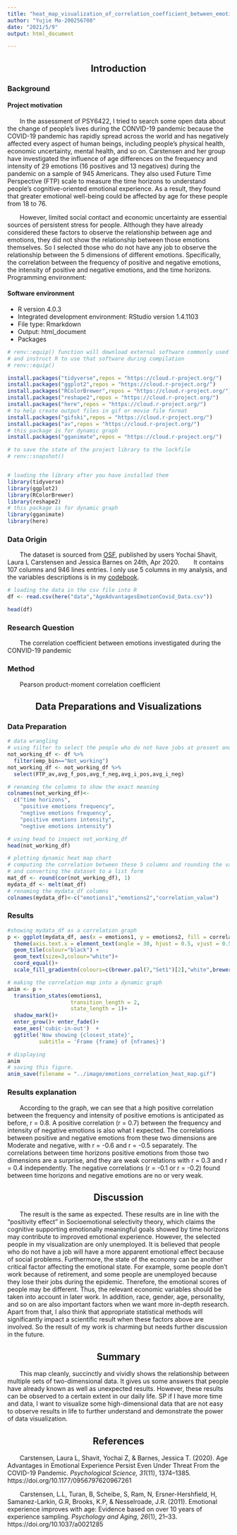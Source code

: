 ```yaml
---
title: "heat_map_visualization_of_correlation_coefficient_between_emotions_during_COVID-19_pandemic"
author: "Yujie Ma-200256708"
date: "2021/5/9"
output: html_document

---
```



<center><h2>Introduction</h2></center> 
<h3>Background</h3>
<h4>Project motivation</h4>

&emsp;&emsp;In the assessment of PSY6422, I tried to search some open data about the change of people's lives during the CONVID-19 pandemic because the COVID-19 pandemic has rapidly spread across the world and has negatively affected every aspect of human beings, including people's physical health, economic uncertainty, mental health, and so on. Carstensen and her group have investigated the influence of age differences on the frequency and intensity of 29 emotions (16 positives and 13 negatives) during the pandemic on a sample of 945 Americans. They also used Future Time Perspective (FTP) scale to measure the time horizons to understand people's cognitive-oriented emotional experience. As a result, they found that greater emotional well-being could be affected by age for these people from 18 to 76.

&emsp;&emsp;However, limited social contact and economic uncertainty are essential sources of persistent stress for people. Although they have already considered these factors to observe the relationship between age and emotions, they did not show the relationship between those emotions themselves. So I selected those who do not have any job to observe the relationship between the 5 dimensions of different emotions. Specifically, the correlation between the frequency of positive and negative emotions, the intensity of positive and negative emotions, and the time horizons.  
Programming environment:

<h4>Software environment</h4>

* R version 4.0.3 
* Integrated development environment: RStudio version 1.4.1103 
* File type: Rmarkdown
* Output: html_document 
* Packages 

```r

# renv::equip() function will download external software commonly used when compiling R packages from sources,  
# and instruct R to use that software during compilation
# renv::equip()

install.packages("tidyverse",repos = "https://cloud.r-project.org/")
install.packages("ggplot2",repos = "https://cloud.r-project.org/")
install.packages("RColorBrewer",repos = "https://cloud.r-project.org/")
install.packages("reshape2",repos = "https://cloud.r-project.org/")
install.packages("here",repos = "https://cloud.r-project.org/")
# to help create output files in gif or movie file format
install.packages("gifski",repos = "https://cloud.r-project.org/")
install.packages("av",repos = "https://cloud.r-project.org/")
# this package is for dynamic graph
install.packages("gganimate",repos = "https://cloud.r-project.org/")

# to save the state of the project library to the lockfile
# renv::snapshot()


# loading the library after you have installed them
library(tidyverse)
library(ggplot2)
library(RColorBrewer)
library(reshape2)
# this package is for dynamic graph
library(gganimate)
library(here)

```

<h3>Data Origin</h3>
&emsp;&emsp;The dataset is sourced from [OSF](https://osf.io/zpfya/), published by users Yochai Shavit, Laura L Carstensen and Jessica Barnes on 24th, Apr 2020.
&emsp;&emsp;It contains 107 columns and 946 lines entries. I only use 5 columns in my analysis, and the variables descriptions is in my [codebook](https://github.com/JJYma79/JJYma79.github.io/blob/main/docs/codebook.Rmd).

```r

# loading the data in the csv file into R 
df <- read.csv(here("data","AgeAdvantagesEmotionCovid_Data.csv"))

head(df)

```

<h3>Research Question</h3>

&emsp;&emsp;The correlation coefficient between emotions investigated during the CONVID-19 pandemic

<h3>Method</h3> 

&emsp;&emsp;Pearson product-moment correlation coefficient

<center><h2>Data Preparations and Visualizations</h2></center> 

<h3>Data Preparation</h3>

```r

# data wrangling
# using filter to select the people who do not have jobs at present and choose 5 columns including FTP_av, avg_f_pos, avg_f_neg, avg_i_pos and avg_i_neg
not_working_df <- df %>% 
  filter(emp_bin=="Not_working") 
not_working_df <- not_working_df %>% 
  select(FTP_av,avg_f_pos,avg_f_neg,avg_i_pos,avg_i_neg)

# renaming the columns to show the exact meaning
colnames(not_working_df)<-
  c("time horizons",
    "positive emotions frequency",
    "negtive emotions frequency",
    "positive emotions intensity",
    "negtive emotions intensity")

# using head to inspect not_working_df
head(not_working_df)

# plotting dynamic heat map chart
# computing the correlation between these 5 columns and rounding the values in its first argument to the specified number of decimal places
# and converting the dataset to a list form
mat_df <- round(cor(not_working_df), 1)
mydata_df <- melt(mat_df)
# renaming the mydata_df columns
colnames(mydata_df)<-c("emotions1","emotions2","correlation_value")

```

<h3>Results</h3>

```r

#showing mydata_df as a correlation graph
p <- ggplot(mydata_df, aes(x = emotions1, y = emotions2, fill = correlation_value,label=correlation_value)) +
  theme(axis.text.x = element_text(angle = 30, hjust = 0.5, vjust = 0.5)) +
  geom_tile(colour="black") +
  geom_text(size=3,colour="white")+
  coord_equal()+
  scale_fill_gradientn(colours=c(brewer.pal(7,"Set1")[2],"white",brewer.pal(7,"Set1")[1]),na.value=NA)

# making the correlation map into a dynamic graph
anim <- p + 
  transition_states(emotions1,
                    transition_length = 2,
                    state_length = 1)+ 
  shadow_mark()+
  enter_grow()+ enter_fade()+
  ease_aes('cubic-in-out')  + 
  ggtitle('Now showing {closest_state}',
          subtitle = 'Frame {frame} of {nframes}')

# displaying
anim
# saving this figure.    
anim_save(filename = "../image/emotions_correlation_heat_map.gif")

```

<h3>Results explanation</h3>
&emsp;&emsp;According to the graph, we can see that a high positive correlation between the frequency and intensity of positive emotions is anticipated as before, r = 0.8. A positive correlation (r = 0.7) between the frequency and intensity of negative emotions is also what I expected. The correlations between positive and negative emotions from these two dimensions are Moderate and negative, with r = -0.6 and r = -0.5 separately. The correlations between time horizons positive emotions from those two dimensions are a surprise, and they are weak correlations with r = 0.3 and r = 0.4 independently. The negative correlations (r = -0.1 or r = -0.2) found between time horizons and negative emotions are no or very weak.



<center><h2>Discussion</h2></center>  

&emsp;&emsp;The result is the same as expected. These results are in line with the "positivity effect" in Socioemotional selectivity theory, which claims the cognitive supporting emotionally meaningful goals showed by time horizons may contribute to improved emotional experience. However, the selected people in my visualization are only unemployed. It is believed that people who do not have a job will have a more apparent emotional effect because of social problems. Furthermore, the state of the economy can be another critical factor affecting the emotional state. For example, some people don't work because of retirement, and some people are unemployed because they lose their jobs during the epidemic. Therefore, the emotional scores of people may be different. Thus, the relevant economic variables should be taken into account in later work. In addition, race, gender, age, personality, and so on are also important factors when we want more in-depth research. Apart from that, I also think that appropriate statistical methods will significantly impact a scientific result when these factors above are involved. So the result of my work is charming but needs further discussion in the future. 

<center><h2>Summary</h2></center> 

&emsp;&emsp;This map cleanly, succinctly and vividly shows the relationship between multiple sets of two-dimensional data. It gives us some answers that people have already known as well as unexpected results. However, these results can be observed to a certain extent in our daily life. SP if I have more time and data, I want to visualize some high-dimensional data that are not easy to observe results in life to further understand and demonstrate the power of data visualization.

<center><h2>References</h2></center> 

&emsp;&emsp;Carstensen, Laura L, Shavit, Yochai Z, & Barnes, Jessica T. (2020). Age Advantages in Emotional Experience Persist Even Under Threat From the COVID-19 Pandemic. <i>Psychological Science, 31</i>(11), 1374–1385. https://doi.org/10.1177/0956797620967261

&emsp;&emsp;Carstensen, L.L, Turan, B, Scheibe, S, Ram, N, Ersner-Hershfield, H, Samanez-Larkin, G.R, Brooks, K.P, & Nesselroade, J.R. (2011). Emotional experience improves with age: Evidence based on over 10 years of experience sampling. <i>Psychology and Aging, 26</i>(1), 21–33. https://doi.org/10.1037/a0021285